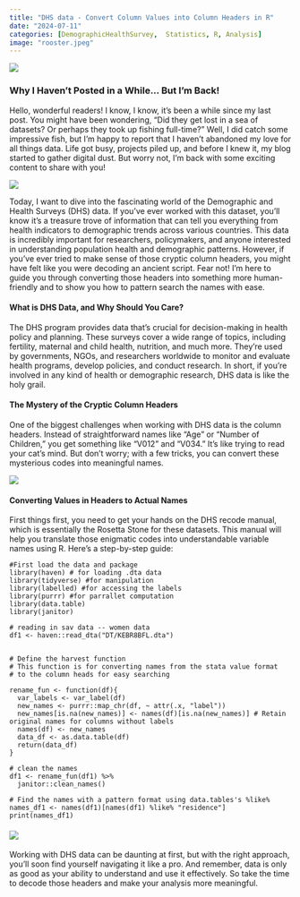```yaml
---
title: "DHS data - Convert Column Values into Column Headers in R"
date: "2024-07-11"
categories: [DemographicHealthSurvey,  Statistics, R, Analysis]
image: "rooster.jpeg"
---
```


![](fly.jpeg)

### Why I Haven't Posted in a While\... But I'm Back!

Hello, wonderful readers! I know, I know, it's been a while since my last post. You might have been wondering, "Did they get lost in a sea of datasets? Or perhaps they took up fishing full-time?" Well, I did catch some impressive fish, but I'm happy to report that I haven't abandoned my love for all things data. Life got busy, projects piled up, and before I knew it, my blog started to gather digital dust. But worry not, I'm back with some exciting content to share with you!

![](hat.jpeg)

Today, I want to dive into the fascinating world of the Demographic and Health Surveys (DHS) data. If you've ever worked with this dataset, you'll know it's a treasure trove of information that can tell you everything from health indicators to demographic trends across various countries. This data is incredibly important for researchers, policymakers, and anyone interested in understanding population health and demographic patterns. However, if you've ever tried to make sense of those cryptic column headers, you might have felt like you were decoding an ancient script. Fear not! I'm here to guide you through converting those headers into something more human-friendly and to show you how to pattern search the names with ease.

#### What is DHS Data, and Why Should You Care?

The DHS program provides data that's crucial for decision-making in health policy and planning. These surveys cover a wide range of topics, including fertility, maternal and child health, nutrition, and much more. They're used by governments, NGOs, and researchers worldwide to monitor and evaluate health programs, develop policies, and conduct research. In short, if you're involved in any kind of health or demographic research, DHS data is like the holy grail.

#### The Mystery of the Cryptic Column Headers

One of the biggest challenges when working with DHS data is the column headers. Instead of straightforward names like "Age" or "Number of Children," you get something like "V012" and "V034." It's like trying to read your cat's mind. But don't worry; with a few tricks, you can convert these mysterious codes into meaningful names.

![](wifi.jpeg)

#### Converting Values in Headers to Actual Names

First things first, you need to get your hands on the DHS recode manual, which is essentially the Rosetta Stone for these datasets. This manual will help you translate those enigmatic codes into understandable variable names using R. Here's a step-by-step guide:

```         
#First load the data and package
library(haven) # for loading .dta data
library(tidyverse) #for manipulation
library(labelled) #for accessing the labels
library(purrr) #for parrallet computation
library(data.table)
library(janitor)

# reading in sav data -- women data
df1 <- haven::read_dta("DT/KEBR8BFL.dta")

 
# Define the harvest function
# This function is for converting names from the stata value format
# to the column heads for easy searching

rename_fun <- function(df){
  var_labels <- var_label(df)
  new_names <- purrr::map_chr(df, ~ attr(.x, "label"))
  new_names[is.na(new_names)] <- names(df)[is.na(new_names)] # Retain original names for columns without labels
  names(df) <- new_names
  data_df <- as.data.table(df)
  return(data_df)
}

# clean the names
df1 <- rename_fun(df1) %>% 
  janitor::clean_names()

# Find the names with a pattern format using data.tables's %like% 
names_df1 <- names(df1)[names(df1) %like% "residence"]
print(names_df1)
```

#### ![](wifi.jpeg)

Working with DHS data can be daunting at first, but with the right approach, you'll soon find yourself navigating it like a pro. And remember, data is only as good as your ability to understand and use it effectively. So take the time to decode those headers and make your analysis more meaningful.
